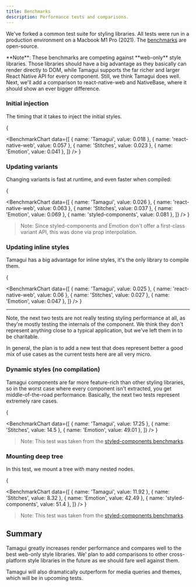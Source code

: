 ```yaml
---
title: Benchmarks
description: Performance tests and comparisons.
---
```


We've forked a common test suite for styling libraries. All tests were run in a production environment on a Macbook M1 Pro (2021). The [benchmarks](https://github.com/tamagui/tamagui/tree/master/packages/benchmarks) are open-source.

<Notice>
  **Note**: These benchmarks are competing against **web-only** style libraries. Those libraries
  should have a big advantage as they basically can render directly to DOM, while Tamagui supports
  the far richer and larger React Native API for every component. Still, we think Tamagui does well.
  <br />
  Next, we'll add a comparison to react-native-web and NativeBase, where it should show an ever
  bigger difference.
</Notice>

### Initial injection

The timing that it takes to inject the initial styles.

{

<BenchmarkChart
  data={[
    { name: 'Tamagui', value: 0.018 },
    { name: 'react-native-web', value: 0.057 },
    { name: 'Stitches', value: 0.023 },
    { name: 'Emotion', value: 0.041 },
  ]}
/>
}

### Updating variants

Changing variants is fast at runtime, and even faster when compiled:

{

<BenchmarkChart
  data={[
    { name: 'Tamagui', value: 0.026 },
    { name: 'react-native-web', value: 0.063 },
    { name: 'Stitches', value: 0.037 },
    { name: 'Emotion', value: 0.069 },
    { name: 'styled-components', value: 0.081 },
  ]}
/>
}

> Note: Since styled-components and Emotion don't offer a first-class variant API, this was done via prop interpolation.

### Updating inline styles

Tamagui has a big advantage for inline styles, it's the only library to compile them.

{

<BenchmarkChart
  data={[
    { name: 'Tamagui', value: 0.025 },
    { name: 'react-native-web', value: 0.06 },
    { name: 'Stitches', value: 0.027 },
    { name: 'Emotion', value: 0.047 },
  ]}
/>
}

---

Note, the next two tests are not really testing styling performance at all, as they're mostly testing the internals of the component. We think they don't represent anything close to a typical application, but we've left them in to be charitable.

In general, the plan is to add a new test that does represent better a good mix of use cases as the current tests here are all very micro.

### Dynamic styles (no compilation)

Tamagui components are far more feature-rich than other styling libraries, so in the worst case where every component isn't extracted, you get middle-of-the-road performance. Basically, the next two tests represent extremely rare cases.

{

<BenchmarkChart
  data={[
    { name: 'Tamagui', value: 17.25 },
    { name: 'Stitches', value: 14.5 },
    { name: 'Emotion', value: 49.01 },
  ]}
/>
}

> Note: This test was taken from the [styled-components benchmarks](https://github.com/styled-components/styled-components/tree/main/packages/benchmarks).

### Mounting deep tree

In this test, we mount a tree with many nested nodes.

{

<BenchmarkChart
  data={[
    { name: 'Tamagui', value: 11.92 },
    { name: 'Stitches', value: 8.32 },
    { name: 'Emotion', value: 42.49 },
    { name: 'styled-components', value: 51.4 },
  ]}
/>
}

> Note: This test was taken from the [styled-components benchmarks](https://github.com/styled-components/styled-components/tree/main/packages/benchmarks).

## Summary

Tamagui greatly increases render performance and compares well to the best web-only style libraries. We' plan to add comparisons to other cross-platform style libraries in the future as we should fare well against them.

Tamagui will also dramatically outperform for media queries and themes, which will be in upcoming tests.
